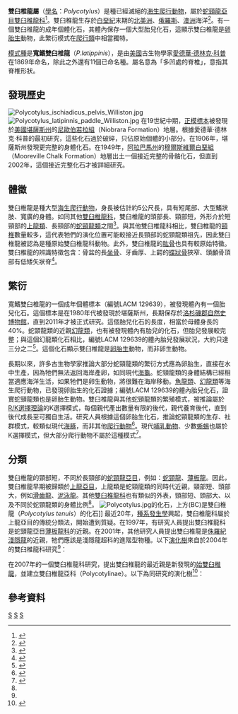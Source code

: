 {{Automatic taxobox
| taxon = Polycotylus
| fossil_range = {{fossil_range|晚白垩纪|3=[[白堊紀|白堊紀]]晚期}}
| image = Polycotylus NT.jpg
| image_caption = 生產中的雙臼椎龍想像圖
| authority = [[愛德華·德林克·科普|Cope]], 1869
| type_species = '''寬鰭雙臼椎龍<br>''Polycotylus latipinnis'''''
| type_species_authority = Cope, 1869
| subdivision_ranks = [[種|種]]
| subdivision = 
*'''寬鰭雙臼椎龍 ''P. latipinnis'''''<br><small>Cope, 1869</small>
*'''''P. ichthyospondylus'''''<br><small>Seeley, 1869</small>
*'''''P. tenius''''' <small>Hector, 1874</small>
*'''''P. suprajurensis''''' <small>Sauvage, 1876</small>
*'''''P. ischiadicus''''' <small>Williston, 1903</small>
*'''''P. dolichops''''' <small>Williston, 1906</small>
'''[[疑名|疑名]]：'''
*'''''P. balticus''''' <small>Bogolubov, 1911</small>
*'''''P. brevispondylus'''''<br><small>Bogolubov, 1911</small>
*'''''P. epigurgitis''''' <small>Bogolubov, 1911</small>
*'''''P. orientalis''''' <small>Bogolubov, 1911</small>
*'''''P. ultimus''''' <small>Bogolubov, 1911</small>
*'''''P. donicus''''' <small>Pravoslavev, 1915</small>
}}

'''雙臼椎龍屬'''（[[學名|學名]]：''Polycotylus''）是種已經滅絕的[[海生爬行動物|海生爬行動物]]，屬於[[蛇頸龍亞目|蛇頸龍亞目]][[雙臼椎龍科|雙臼椎龍科]]<ref>{{cite web |url=http://www.plesiosaur.com/database/genusIndividual.php?i=62 |title=存档副本 |accessdate=2008-11-04 |deadurl=yes |archiveurl=https://web.archive.org/web/20071210085550/http://www.plesiosaur.com/database/genusIndividual.php?i=62 |archivedate=2007-12-10 }}</ref>。雙臼椎龍生存於[[白堊紀|白堊紀]]末期的[[北美洲|北美洲]]、[[俄羅斯|俄羅斯]]、[[澳洲|澳洲]]海洋<ref>{{Cite web |url=http://www.paleoglot.org/files/Bogolubow%201912.pdf |title=存档副本 |access-date=2013-01-10 |archive-date=2021-01-09 |archive-url=https://web.archive.org/web/20210109123837/http://paleoglot.org/files/Bogolubow%201912.pdf |dead-url=no }}</ref>。有一個雙臼椎龍的成年個體化石，其體內保存一個大型胎兒化石，這顯示雙臼椎龍是[[卵胎生|卵胎生]]動物，此繁衍模式在[[爬行類|爬行類]]中相當獨特。

[[模式種|模式種]]是'''寬鰭雙臼椎龍'''（''P.latippinis''），是由[[美國|美國]]古生物學家[[愛德華·德林克·科普|愛德華·德林克·科普]]在1869年命名，除此之外還有11個已命名種。屬名意為「多凹處的脊椎」，意指其脊椎形狀。

==發現歷史==
[[File:Polycotylus_ischiadicus_pelvis_Williston.jpg|thumb]]
[[File:Polycotylus_latipinnis_paddle_Williston.jpg|thumb]]
在19世紀中期，[[正模標本|正模標本]]被發現於[[美國|美國]][[堪薩斯州|堪薩斯州]]的[[尼歐伯若拉組|尼歐伯若拉組]]（Niobrara Formation）地層。根據愛德華·德林克·科普的最初研究，這些化石過於破碎，只佔原始個體的小部分。在1906年，堪薩斯州發現更完整的身體化石。在1949年，[[阿拉巴馬州|阿拉巴馬州]]的[[穆爾斯維爾白堊組|穆爾斯維爾白堊組]]（Mooreville Chalk Formation）地層出土一個接近完整的骨骼化石，但直到2002年，這個接近完整化石才被詳細研究。

==體徵==
雙臼椎龍是種大型[[海生爬行動物|海生爬行動物]]，身長被估計約5公尺長，具有短尾部、大型鰭狀肢、寬廣的身體。如同其他[[雙臼椎龍科|雙臼椎龍科]]，雙臼椎龍的頭部長、頸部短，外形介於短頸部的[[上龍類|上龍類]]、長頸部的[[蛇頸龍類|蛇頸龍類]]之間<ref name=BBC11>{{cite news |title=Fossil 'suggests plesiosaurs did not lay eggs' |newspaper=BBC News |date=11 August 2011 |url=http://www.bbc.co.uk/news/science-environment-14447187 |accessdate=12 August 2011 |archive-date=2021-01-01 |archive-url=https://web.archive.org/web/20210101101240/https://www.bbc.co.uk/news/science-environment-14447187 |dead-url=no }}</ref>。與其他雙臼椎龍科相比，雙臼椎龍的[[頸椎|頸椎]]數量較多，這代表牠們的演化位置可能較接近長頸部的蛇頸龍類祖先，因此雙臼椎龍被認為是種原始雙臼椎龍科動物。此外，雙臼椎龍的[[肱骨|肱骨]]也具有較原始特徵。雙臼椎龍的辨識特徵包含：骨盆的長[[坐骨|坐骨]]、牙齒厚、上齶的[[蝶狀骨|蝶狀骨]]狹窄、頭顱骨頂部有低矮矢狀脊<ref name=OFR04>{{cite journal |last=O'Keefe |first=F.R. |year=2004 |title=On the cranial anatomy of the polycotylid plesiosaurs, including new material of ''Polycotylus latipinnis'', Cope, from Alabama |journal=Journal of Vertebrate Paleontology |volume=24 |issue=2 |pages= 326–34 |doi=10.1671/1944}}</ref>。

==繁衍==
寬鰭雙臼椎龍的一個成年個體標本（編號LACM 129639），被發現體內有一個胎兒化石。這個標本是在1980年代被發現於堪薩斯州，長期保存於[[洛杉磯郡自然史博物館|洛杉磯郡自然史博物館]]，直到2011年才被正式研究。這個胎兒化石的長度，相當於母體身長的40%。蛇頸龍類的近親[[幻龍類|幻龍類]]，也有被發現體內有胎兒的化石，但胎兒發展較完整；與這個幻龍類化石相比，編號LACM 129639的體內胎兒發展狀況，大約只達三分之二<ref name=SN11>{{cite news |title=Sea monsters made great mothers |last=Drake |first=N. |newspaper=ScienceNews |date=11 August 2011 |url=http://www.sciencenews.org/view/generic/id/333195/title/Sea_monsters_made_great_mothers_ |accessdate=11 August 2011 |archive-date=2012-10-03 |archive-url=https://web.archive.org/web/20121003050141/http://www.sciencenews.org/view/generic/id/333195/title/Sea_monsters_made_great_mothers_ |dead-url=no }}</ref>。這個化石顯示雙臼椎龍是[[卵胎生|卵胎生]]動物，而非卵生動物。

長期以來，許多古生物學家推論大部分蛇頸龍類的繁衍方式應為卵胎生，直接在水中生產，因為牠們無法返回海岸產卵，如同現代[[海龜|海龜]]。蛇頸龍類的身體結構已經相當適應海洋生活，如果牠們是卵生動物，將很難在海岸移動。[[魚龍類|魚龍類]]、[[幻龍類|幻龍類]]等海生爬行動物，已發現卵胎生的化石證據；編號LACM 129639的體內胎兒化石，證實蛇頸龍類也是卵胎生動物。雙臼椎龍與其他蛇頸龍類的繁殖模式，被推論屬於[[R/K選擇理論|R/K選擇理論]]的K選擇模式，每個親代產出數量有限的後代，親代養育後代，直到後代成長至可獨自生活。研究人員根據這個卵胎生化石，推論蛇頸龍類的生存、社群模式，較類似現代[[海豚|海豚]]，而非其他[[爬行動物|爬行動物]]<ref name=SD11>{{cite news |title=Fossilized Pregnant Plesiosaur: 78-Million-Year-Old Fossils of Adult and Its Embryo Provide First Evidence of Live Birth |newspaper=ScienceDaily |date=11 August 2011 |url=http://www.sciencedaily.com/releases/2011/08/110811142806.htm |accessdate=12 August 2011 |archive-date=2020-11-11 |archive-url=https://web.archive.org/web/20201111202007/http://www.sciencedaily.com/releases/2011/08/110811142806.htm |dead-url=no }}</ref>。現代[[哺乳動物|哺乳動物]]、少數[[蜥蜴|蜥蜴]]也屬於K選擇模式，但大部分爬行動物不屬於這種模式<ref name=OC11>{{cite journal |last=O'Keefe |first=F.R. |coauthors=and Chiappe, L.M. |year=2011 |title=Viviparity and K-selected life history in a Mesozoic marine plesiosaur (Reptilia, Sauropterygia) |journal=Science |volume=333 |issue=6044 |pages=870–873 |doi=10.1126/science.1205689 |pmid=21836013}}</ref>。

==分類==
雙臼椎龍的頸部短，不同於長頸部的[[蛇頸龍亞目|蛇頸龍亞目]]，例如：[[蛇頸龍|蛇頸龍]]、[[薄板龍|薄板龍]]。因此，雙臼椎龍早期被歸類於[[上龍亞目|上龍亞目]]，上龍類是蛇頸龍類的同時代近親，頸部短、頭部大，例如[[滑齒龍|滑齒龍]]、[[泥泳龍|泥泳龍]]。其他[[雙臼椎龍科|雙臼椎龍科]]也有類似的外表，頸部短、頭部大、以及不同於蛇頸龍類的身體比例<ref name=OFR04/>。
[[Image:Polycotylus.jpg|thumb]]的化石，上方(BC)是雙臼椎龍（''Polycotylus tenuis''）的化石]]
最近20年，[[種系發生學|種系發生學]]興起，雙臼椎龍科屬於上龍亞目的傳統分類法，開始遭到質疑。在1997年，有研究人員提出雙臼椎龍科是蛇頸龍亞目[[薄板龍科|薄板龍科]]的近親。在2001年，其他研究人員提出雙臼椎龍是[[侏羅紀|侏羅紀]][[淺隱龍|淺隱龍]]的近親，牠們應該是淺隱龍超科的進階型物種。以下[[演化樹|演化樹]]來自於2004年的雙臼椎龍科研究<ref name=OFR04/>：

{{clade| style=font-size:100%;line-height:100%
|label1=[[蛇頸龍亞目|蛇頸龍亞目]] 
|1={{clade
   |1=[[蛇頸龍|蛇頸龍]] ''Plesiosaurus''
   |2={{clade
      |1=[[布蘭卡龍|布蘭卡龍]] ''Brancasaurus''
      |label2= 淺隱龍超科 
      |2={{clade
         |1=[[海鰻龍|海鰻龍]] ''Muraenosaurus''
         |2=[[淺隱龍|淺隱龍]] ''Cryptocleidus''
         |3={{clade
            |1=[[三鎖龍|三鎖龍]] ''Tricleidus''
            |2={{clade
               |1=[[白堊龍科|白堊龍科]]
               |label2= [[雙臼椎龍科|雙臼椎龍科]] 
               |2={{clade
                  |1='''雙臼椎龍 ''Polycotylus'''''
                  |2=[[埃德加龍|埃德加龍]] ''Edgarosaurus''
                  |3={{clade
                     |1=[[長喙龍|長喙龍]] ''Dolichorhynchops''
                     |2=[[三尖股龍|三尖股龍]] ''Trinacromerum''
}} }} }} }} }} }} }} }}

在2007年的一個雙臼椎龍科研究，提出雙臼椎龍的最近親是新發現的[[始雙臼椎龍|始雙臼椎龍]]，並建立雙臼椎龍亞科（Polycotylinae）。以下為同研究的演化樹<ref name=AGT07>{{cite journal |last=Albright |first=L.B. III |coauthors=Gillette, D.D.; and Titus, A.L. |year=2007 |title=Plesiosaurs from the Upper Cretaceous (Cenomanian-Turonian) Tropic Shale of southern Utah, Part 2: Polycotylidae |journal=Journal of Vertebrate Paleontology |volume=27 |issue=1 |pages=41–58 |doi=10.1671/0272-4634(2007)27[41:PFTUCC]2.0.CO;2 |issn=0272-4634}}</ref>：

{{clade| style=font-size:100%;line-height:85%
|label1=[[蛇頸龍亞目|蛇頸龍亞目]] 
|1={{clade
   |1=[[蛇頸龍|蛇頸龍]] ''Plesiosaurus''
   |2=[[三鎖龍|三鎖龍]] ''Tricleidus''
   |label3= [[雙臼椎龍科|雙臼椎龍科]] 
   |3={{clade
      |1=[[水神龍|水神龍]] ''Thililua''
      |2={{clade
         |label1= 跗節龍亞科 
         |1={{clade
            |1=[[跗節龍|跗節龍]] ''Palmulasaurus''
            |2=編號UMUT MV 19965標本}}
         |label2= 雙臼椎龍亞科 
         |2={{clade
            |1=[[長喙龍|長喙龍]] ''Dolichorhynchops''
            |2={{clade
               |1=[[三尖股龍|三尖股龍]] ''Trinacromerum''
               |2={{clade
                  |1='''雙臼椎龍 ''Polycotylus'''''
                  |2=[[始雙臼椎龍|始雙臼椎龍]] ''Eopolycotylus''
}} }} }} }} }} }} }}

==參考資料==
{{Reflist}}
{{Taxonbar}}

[[Category:1869年描述的分类群|S]]
[[Category:蛇頸龍亞目|S]]
[[Category:白堊紀爬行動物|S]]